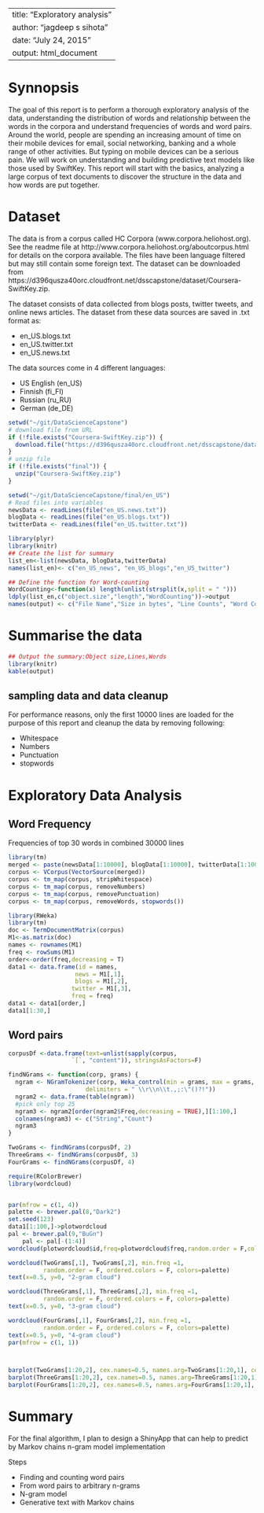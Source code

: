 
---
title: "Exploratory analysis"
author: "jagdeep s sihota"
date: "July 24, 2015"
output: html_document
---


# Synnopsis
The goal of this report is to perform a thorough exploratory analysis of the data, understanding the distribution of words and relationship between the words in the corpora and understand frequencies of words and word pairs. Around the world, people are spending an increasing amount of time on their mobile devices for email, social networking, banking and a whole range of other activities. But typing on mobile devices can be a serious pain.  We will work on understanding and building predictive text models like those used by SwiftKey. This report will start with the basics, analyzing a large corpus of text documents to discover the structure in the data and how words are put together. 

  
# Dataset
The data is from a corpus called HC Corpora (www.corpora.heliohost.org). See the readme file at http://www.corpora.heliohost.org/aboutcorpus.html for details on the corpora available. The files have been language filtered but may still contain some foreign text. The dataset can be downloaded from https://d396qusza40orc.cloudfront.net/dsscapstone/dataset/Coursera-SwiftKey.zip.

The dataset consists of data collected from blogs posts, twitter tweets, and online news articles. The dataset from these data sources are saved in .txt format as:

* en_US.blogs.txt
* en_US.twitter.txt
* en_US.news.txt

The data sources come in 4 different languages:

* US English (en_US)
* Finnish (fi_FI)
* Russian (ru_RU)
* German (de_DE)



```r
setwd("~/git/DataScienceCapstone")
# download file from URL
if (!file.exists("Coursera-SwiftKey.zip")) {
  download.file("https://d396qusza40orc.cloudfront.net/dsscapstone/dataset/Coursera-SwiftKey.zip", destfile="Coursera-SwiftKey.zip",method = "curl")
}
# unzip file
if (!file.exists("final")) {
  unzip("Coursera-SwiftKey.zip")
}

setwd("~/git/DataScienceCapstone/final/en_US")
# Read files into variables
newsData <- readLines(file("en_US.news.txt"))
blogData <- readLines(file("en_US.blogs.txt"))
twitterData <- readLines(file("en_US.twitter.txt"))

library(plyr)
library(knitr)
## Create the list for summary
list_en<-list(newsData, blogData,twitterData)
names(list_en)<- c("en_US_news", "en_US_blogs","en_US_twitter")

## Define the function for Word-counting
WordCounting<-function(x) length(unlist(strsplit(x,split = " ")))
ldply(list_en,c("object.size","length","WordCounting"))->output
names(output) <- c("File Name","Size in bytes", "Line Counts", "Word Counts")
```

# Summarise the data
```r
## Output the summary:Object size,Lines,Words
library(knitr)
kable(output)
```
## sampling data and data cleanup
For  performance reasons, only the first 10000 lines are loaded for the purpose of this report and cleanup the data by removing following:  

* Whitespace
* Numbers
* Punctuation
* stopwords

# Exploratory Data Analysis

## Word Frequency
Frequencies of top 30 words in combined 30000 lines

```r
library(tm)
merged <- paste(newsData[1:10000], blogData[1:10000], twitterData[1:10000])
corpus <- VCorpus(VectorSource(merged))
corpus <- tm_map(corpus, stripWhitespace)
corpus <- tm_map(corpus, removeNumbers)
corpus <- tm_map(corpus, removePunctuation)
corpus <- tm_map(corpus, removeWords, stopwords())
```

```r
library(RWeka)
library(tm)
doc <- TermDocumentMatrix(corpus)
M1<-as.matrix(doc)
names <- rownames(M1)
freq <- rowSums(M1)
order<-order(freq,decreasing = T)
data1 <- data.frame(id = names,
                   news = M1[,1],
                   blogs = M1[,2],
                  twitter = M1[,3],
                  freq = freq)
data1 <- data1[order,] 
data1[1:30,]
```

## Word pairs 
```r
corpusDf <-data.frame(text=unlist(sapply(corpus, 
                  `[`, "content")), stringsAsFactors=F)

findNGrams <- function(corp, grams) {
  ngram <- NGramTokenizer(corp, Weka_control(min = grams, max = grams,
                      delimiters = " \\r\\n\\t.,;:\"()?!"))
  ngram2 <- data.frame(table(ngram))
  #pick only top 25
  ngram3 <- ngram2[order(ngram2$Freq,decreasing = TRUE),][1:100,]
  colnames(ngram3) <- c("String","Count")
  ngram3
}

TwoGrams <- findNGrams(corpusDf, 2)
ThreeGrams <- findNGrams(corpusDf, 3)
FourGrams <- findNGrams(corpusDf, 4)
```

```r
require(RColorBrewer)
library(wordcloud)


par(mfrow = c(1, 4))
palette <- brewer.pal(8,"Dark2")
set.seed(123)
data1[1:100,]->plotwordcloud
pal <- brewer.pal(9,"BuGn")
    pal <- pal[-(1:4)]
wordcloud(plotwordcloud$id,freq=plotwordcloud$freq,random.order = F,color=pal)

wordcloud(TwoGrams[,1], TwoGrams[,2], min.freq =1, 
          random.order = F, ordered.colors = F, colors=palette)
text(x=0.5, y=0, "2-gram cloud")

wordcloud(ThreeGrams[,1], ThreeGrams[,2], min.freq =1, 
          random.order = F, ordered.colors = F, colors=palette)
text(x=0.5, y=0, "3-gram cloud")

wordcloud(FourGrams[,1], FourGrams[,2], min.freq =1, 
          random.order = F, ordered.colors = F, colors=palette)
text(x=0.5, y=0, "4-gram cloud")
par(mfrow = c(1, 1))



barplot(TwoGrams[1:20,2], cex.names=0.5, names.arg=TwoGrams[1:20,1], col="red", main="2-Grams", las=2)
barplot(ThreeGrams[1:20,2], cex.names=0.5, names.arg=ThreeGrams[1:20,1], col="green", main="3-Grams", las=2)
barplot(FourGrams[1:20,2], cex.names=0.5, names.arg=FourGrams[1:20,1], col="blue", main="4-Grams", las=2)
```

# Summary
For the final algorithm, I plan to design a ShinyApp that can help to predict by Markov chains n-gram model implementation

Steps 

* Finding and counting word pairs
* From word pairs to arbitrary n-grams
* N-gram model
* Generative text with Markov chains


